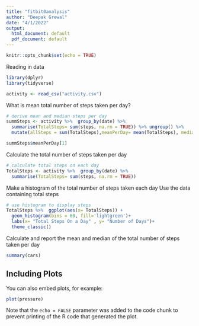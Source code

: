 ```yaml
---
title: "fitbit0analysis"
author: "Deepak Grewal"
date: "4/1/2022"
output:
  html_document: default
  pdf_document: default
---
```


```r
knitr::opts_chunk$set(echo = TRUE)
```

 Reading in data
```r
library(dplyr)
library(tidyverse)

activity <- read_csv("activity.csv")

```
What is mean total number of steps taken per day?
```r
 
# derive mean and median steps per day 
summSteps <- activity %>%  group_by(date) %>% 
  summarise(TotalSteps= sum(steps, na.rm = TRUE)) %>% ungroup() %>% 
  mutate(allSteps = sum(TotalSteps),meanPerDay= mean(TotalSteps), medianPerDay= median(TotalSteps))

summSteps$meanPerDay[1]

```
 
 

Calculate the total number of steps taken per day

```r

# calculate total steps on each day
TotalSteps <- activity %>%  group_by(date) %>% 
  summarise(TotalSteps= sum(steps, na.rm = TRUE))
```

 Make a histogram of the total number of steps taken each day
 Use the data containing total steps
 
```r

# use histogram to display steps
TotalSteps %>%  ggplot(aes(x= TotalSteps)) + 
  geom_histogram(bins = 60, fill='lightgreen')+
  labs(x= "Total Steps On a Day" , y= "Number of Days")+
  theme_classic()
```
 

Calculate and report the mean and median of the total number of steps taken per day

```r
summary(cars)
```

## Including Plots

You can also embed plots, for example:

```r
plot(pressure)
```

Note that the `echo = FALSE` parameter was added to the code chunk to prevent printing of the R code that generated the plot.
